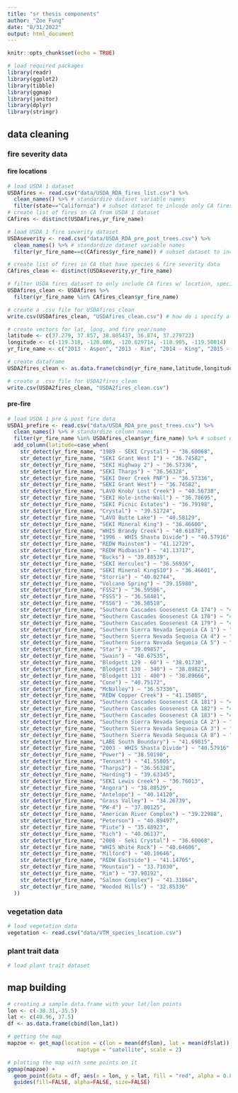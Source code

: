 ```yaml
---
title: "sr thesis components"
author: "Zoe Fung"
date: "8/31/2022"
output: html_document
---
```


```r
knitr::opts_chunk$set(echo = TRUE)
```

```r
# load required packages
library(readr)
library(ggplot2)
library(tibble)
library(ggmap)
library(janitor)
library(dplyr)
library(stringr)
```

## data cleaning 

### fire severity data

#### fire locations
```r
# load USDA 1 dataset
USDAfires <- read.csv("data/USDA_RDA_fires_list.csv") %>%
  clean_names() %>% # standardize dataset variable names
  filter(state=="California") # subset dataset to inlcude only CA fires
# create list of fires in CA from USDA 1 dataset
CAfires <- distinct(USDAfires,yr_fire_name)

# load USDA 1 fire severity dataset
USDAseverity <- read.csv("data/USDA_RDA_pre_post_trees.csv") %>%
  clean_names() %>% # standardize dataset variable names
  filter(yr_fire_name==c(CAfires$yr_fire_name)) # subset dataset to include only CA fires

# create list of fires in CA that have species & fire severity data
CAfires_clean <- distinct(USDAseverity,yr_fire_name)

# filter USDA fires dataset to only include CA fires w/ location, species, & fire severity data
USDAfires_clean <- USDAfires %>%
  filter(yr_fire_name %in% CAfires_clean$yr_fire_name) 

# create a .csv file for USDAfires_clean
write.csv(USDAfires_clean, "USDAfires_clean.csv") # how do i specify a path for this file to be created in the data folder?

# create vectors for lat, long, and fire year/name
latitude <- c(37.279, 37.857, 38.805437, 36.874, 37.279722)
longitude <- c(-119.318, -120.086, -120.629714, -118.905, -119.50014)
yr_fire_name <- c("2013 - Aspen", "2013 - Rim", "2014 - King", "2015 - Rough", "2015 - Willow")

# create dataframe 
USDA2fires_clean <- as.data.frame(cbind(yr_fire_name,latitude,longitude))

# create a .csv file for USDA2fires_clean
write.csv(USDA2fires_clean, "USDA2fires_clean.csv")
```

#### pre-fire
```r
# load USDA 1 pre & post fire data
USDA1_prefire <- read.csv("data/USDA_RDA_pre_post_trees.csv") %>%
  clean_names() %>% # standardize column names
  filter(yr_fire_name %in% USDAfires_clean$yr_fire_name) %>% # subset data to only include CA fires w/ location, species, and fire severity data
  add_column(latitude=case_when(
    str_detect(yr_fire_name, "1989 - SEKI Crystal") ~ "36.60068",
    str_detect(yr_fire_name, "SEKI Grant West I") ~ "36.74582",
    str_detect(yr_fire_name, "SEKI Highway 2") ~ "36.57336",
    str_detect(yr_fire_name, "SEKI Tharps") ~ "36.56328",
    str_detect(yr_fire_name, "SEKI Deer Creek PNF") ~ "36.57336",
    str_detect(yr_fire_name, "SEKI Grant West") ~ "36.74582",
    str_detect(yr_fire_name, "LAVO Knob/ Lost Creek") ~ "40.56738",
    str_detect(yr_fire_name, "SEKI Hole-inthe-Wall") ~ "36.78695",
    str_detect(yr_fire_name, "SEKI Picnic Estates") ~ "36.79198",
    str_detect(yr_fire_name, "Crystal") ~ "39.51724",
    str_detect(yr_fire_name, "LAVO Butte Lake") ~ "40.58129",
    str_detect(yr_fire_name, "SEKI Mineral King") ~ "36.46600",
    str_detect(yr_fire_name, "WHIS Brandy Creek") ~ "40.61878",
    str_detect(yr_fire_name, "1996 - WHIS Shasta Divide") ~ "40.57916",
    str_detect(yr_fire_name, "REDW Mainstem") ~ "41.12729",
    str_detect(yr_fire_name, "REDW Midbasin") ~ "41.13717",
    str_detect(yr_fire_name, "Bucks") ~ "39.88539",
    str_detect(yr_fire_name, "SEKI Hercules") ~ "36.56936",
    str_detect(yr_fire_name, "SEKI Mineral KingS10") ~ "36.46601",
    str_detect(yr_fire_name, "Storrie") ~ "40.02744",
    str_detect(yr_fire_name, "Volcano Spring") ~ "39.15980",
    str_detect(yr_fire_name, "FSS2") ~ "36.59506",
    str_detect(yr_fire_name, "FSS5") ~ "36.58481",
    str_detect(yr_fire_name, "FSS6") ~ "36.58518",
    str_detect(yr_fire_name, "Southern Cascades Goosenest CA 174") ~ "41.54627",
    str_detect(yr_fire_name, "Southern Cascades Goosenest CA 178") ~ "41.56750",
    str_detect(yr_fire_name, "Southern Cascades Goosenest CA 179") ~ "41.58725",
    str_detect(yr_fire_name, "Southern Sierra Nevada Sequoia CA 1") ~ "36.59455",
    str_detect(yr_fire_name, "Southern Sierra Nevada Sequoia CA 4") ~ "36.58567",
    str_detect(yr_fire_name, "Southern Sierra Nevada Sequoia CA 5") ~ "36.58582",
    str_detect(yr_fire_name, "Star") ~ "39.09857",
    str_detect(yr_fire_name, "Swain") ~ "40.67535",
    str_detect(yr_fire_name, "Blodgett 129 - 60") ~ "38.91730",
    str_detect(yr_fire_name, "Blodgett 130 - 340") ~ "38.89821",
    str_detect(yr_fire_name, "Blodgett 131 - 400") ~ "38.89666",
    str_detect(yr_fire_name, "Cone") ~ "40.75172",
    str_detect(yr_fire_name, "McNalley") ~ "36.57336",
    str_detect(yr_fire_name, "REDW Copper Creek") ~ "41.15085",
    str_detect(yr_fire_name, "Southern Cascades Goosenest CA 181") ~ "41.60037",
    str_detect(yr_fire_name, "Southern Cascades Goosenest CA 182") ~ "41.56346",
    str_detect(yr_fire_name, "Southern Cascades Goosenest CA 183") ~ "41.55452",
    str_detect(yr_fire_name, "Southern Sierra Nevada Sequoia CA 2") ~ "36.59416",
    str_detect(yr_fire_name, "Southern Sierra Nevada Sequoia CA 3") ~ "36.59189",
    str_detect(yr_fire_name, "Southern Sierra Nevada Sequoia CA 8") ~ "36.57340",
    str_detect(yr_fire_name, "LABE South Boundary") ~ "41.69815",
    str_detect(yr_fire_name, "2003 - WHIS Shasta Divide") ~ "40.57916",
    str_detect(yr_fire_name, "Power") ~ "38.50190",
    str_detect(yr_fire_name, "Tennant") ~ "41.55805",
    str_detect(yr_fire_name, "Tharps2") ~ "36.56328",
    str_detect(yr_fire_name, "Harding") ~ "39.63345",
    str_detect(yr_fire_name, "SEKI Lewis Creek") ~ "36.76013",
    str_detect(yr_fire_name, "Angora") ~ "38.88529",
    str_detect(yr_fire_name, "Antelope") ~ "40.14120",
    str_detect(yr_fire_name, "Grass Valley") ~ "34.26739",
    str_detect(yr_fire_name, "PW-4") ~ "37.80125",
    str_detect(yr_fire_name, "American River Complex") ~ "39.22988",
    str_detect(yr_fire_name, "Peterson") ~ "40.89497",
    str_detect(yr_fire_name, "Piute") ~ "35.48923",
    str_detect(yr_fire_name, "Rich") ~ "40.06137",
    str_detect(yr_fire_name, "2008 - Seki Crystal") ~ "36.60068",
    str_detect(yr_fire_name, "WHIS White Rock") ~ "40.64606",
    str_detect(yr_fire_name, "Milford") ~ "40.10646",
    str_detect(yr_fire_name, "REDW Eastside") ~ "41.14705",
    str_detect(yr_fire_name, "Mountain") ~ "33.71030",
    str_detect(yr_fire_name, "Rim") ~ "37.90192",
    str_detect(yr_fire_name, "Salmon Complex") ~ "41.31864",
    str_detect(yr_fire_name, "Wooded Hills") ~ "32.85336"
  ))
```

### vegetation data
```r
# load vegetation data
vegetation <- read.csv("data/VTM_species_location.csv")
```

### plant trait data
```r
# load plant trait dataset
```

## map building
```r
# creating a sample data.frame with your lat/lon points
lon <- c(-38.31,-35.5)
lat <- c(40.96, 37.5)
df <- as.data.frame(cbind(lon,lat))

# getting the map
mapzoe <- get_map(location = c(lon = mean(df$lon), lat = mean(df$lat)), zoom = 4,
                      maptype = "satellite", scale = 2)

# plotting the map with some points on it
ggmap(mapzoe) +
  geom_point(data = df, aes(x = lon, y = lat, fill = "red", alpha = 0.8), size = 5, shape = 21) +
  guides(fill=FALSE, alpha=FALSE, size=FALSE)
```


